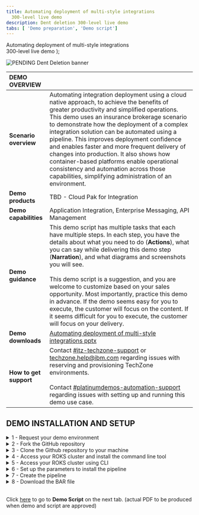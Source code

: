 ```yaml
---
title: Automating deployment of multi-style integrations
  300-level live demo
description: Dent deletion 300-level live demo
tabs: [ 'Demo preparation', 'Demo script']
---
```


  <span>
    Automating deployment of multi-style integrations <br/> 300-level live demo
  </span> );

![PENDING Dent Deletion banner](./images/TBD)

<span id="top"></span>

| DEMO OVERVIEW | |
| :---         | :--- |
| **Scenario overview** | Automating integration deployment using a cloud native approach, to achieve the benefits of greater productivity and simplified operations. This demo uses an insurance brokerage scenario to demonstrate how the deployment of a complex integration solution can be automated using a pipeline. This improves deployment confidence and enables faster and more frequent delivery of changes into production. It also shows how container-based platforms enable operational consistency and automation across those capabilities, simplifying administration of an environment. |
| **Demo products** | TBD - Cloud Pak for Integration |
| **Demo capabilities** | Application Integration, Enterprise Messaging, API Management |
| **Demo guidance** | This demo script has multiple tasks that each have multiple steps. In each step, you have the details about what you need to do (**Actions**), what you can say while delivering this demo step (**Narration**), and what diagrams and screenshots you will see.<br/><br/>This demo script is a suggestion, and you are welcome to customize based on your sales opportunity. Most importantly, practice this demo in advance. If the demo seems easy for you to execute, the customer will focus on the content. If it seems difficult for you to execute, the customer will focus on your delivery. |
| **Demo downloads** | <a href="./Automating deployment of multi-style integrations - slides and screenshots.pptx" target="_blank" rel="noreferrer">Automating deployment of multi-style integrations pptx</a> |
| **How to get support** | Contact <a href="https://ibm-cloud.slack.com/archives/C0124J683GW" target="_blank" rel="noreferrer">#itz-techzone-support</a> or <a href="mailto:techzone.help@ibm.com">techzone.help@ibm.com</a> regarding issues with reserving and provisioning TechZone environments. <br/><br/> Contact <a href="https://ibm-cloud.slack.com/archives/C0216F39ACU" target="_blank" rel="noreferrer">#platinumdemos-automation-support</a> regarding issues with setting up and running this demo use case. |

## **DEMO INSTALLATION AND SETUP**

<details>

<summary>1 - Request your demo environment</summary>
<br/>

Request your <a href="https://ibm-garage-tsa.github.io/cp4i-demohub/cp4i-on-roks/" target="_blank" rel="noreferrer">demo environment</a><br/><br/>

- Create a ROKS cluster in IBM Cloud<br/>
- Install Cloud Pak for Integration on ROKS cluster<br/>

<br/>

**[Go to top](#place1)**

</details>


<details>

<summary>2 - Fork the GitHub repository</summary>
<br/>

This demo uses a Tekton pipeline to build images and deploy them for four App Connect Integration Servers and one MQ server. Now we fork a github repository with all necessary assets for the demo, including the script to create the pipeline.

<br/>

1. Open a browser and navigate <a href="https://github.com/IBM/cp4i-deployment-samples/" target="_blank" rel="noreferrer">here</a>.
<br/><img src="https://raw.githubusercontent.com/ibm-garage-tsa/platinum-demos/master/src/pages/300-integration-dent-deletion/images/prepare-1-1.png" width="800" /><br/>

2. If necessary, log in with your personal GitHub account.

<br/>

3. Click **Fork**. <br/><br/><img src="https://raw.githubusercontent.com/ibm-garage-tsa/platinum-demos/master/src/pages/300-integration-dent-deletion/images/prepare-1-3.png" width="800" /><br/>

4. Select the organization where you want to fork. 
<br/><img src="https://raw.githubusercontent.com/ibm-garage-tsa/platinum-demos/master/src/pages/300-integration-dent-deletion/images/prepare-1-4.png" width="800" /><br/>

5. The **cp4i-deployment-samples** folder was forked to your organization. You will need its URL in section 5 of this preparation.
<br/><img src="https://raw.githubusercontent.com/ibm-garage-tsa/platinum-demos/master/src/pages/300-integration-dent-deletion/images/prepare-1-5.png" width="800" /><br/>

<br/>

**[Go to top](#top)**

</details>

<details>

<summary>3 - Clone the Github repository to your machine</summary>

<br/>

<InlineNotification>
<strong>NOTE</strong>: To copy the repo you will need to have the <a href = "https://cli.github.com" target="_blank" rel="noreferrer">Git CLI</a> on your machine. If you don’t have it, follow the installation steps described in this page, based in your operational system.
</InlineNotification>

<br/>

1. On the forked repo, click **Code** (1) and click **Copy URL button** (2) on the **Clone HTTPS** section.<br/><br/><img src="https://raw.githubusercontent.com/ibm-garage-tsa/platinum-demos/master/src/pages/300-integration-dent-deletion/images/prepare-2-1.png" width="800" /><br/>

2. Open your terminal window and execute this command:

<br/>

```
git clone <your_copied_repo_url.git>
```

<br/>

3. Open the cp4i-deployment-samples folder with this command:

<br/>

```
cd cp4i-deployment-samples
```

<br/>

4. You should now see a folder and multiple files. To be able to execute our script files, change the file permission with this command:

<br/>

```
chmod 755 *
```

<br/>

**[Go to top](#top)**

</details>

<details>

<summary>4 - Access your ROKS cluster and install the command line tool</summary>

<br/>

In this section, you access your ROKS cluster and install the OpenShift command line tool. If you already have the command line tool, you can proceed to **5 - Access your ROKS cluster using CLI**.

<br/>

1. Open <a href="https://techzone.ibm.com/my/reservations" target="_blank" rel="noreferrer">My reservations</a> in **IBM Technology Zone**.

<br/>

2. Select your **CP4I ROKS** cluster.<br/>
<br/><img src="https://raw.githubusercontent.com/ibm-garage-tsa/platinum-demos/master/src/pages/300-integration-dent-deletion/images/prepare-3-2.png" width="800" />

<br/>

3. Click **Open your Managed OpenShift (ROKS) environment**.<br/>
<br/><img src="https://raw.githubusercontent.com/ibm-garage-tsa/platinum-demos/master/src/pages/300-integration-dent-deletion/images/prepare-3-3.png" width="800" />

<br/>

4. Click **OpenShift web console**.<br/>
<br/><img src="https://raw.githubusercontent.com/ibm-garage-tsa/platinum-demos/master/src/pages/300-integration-dent-deletion/images/prepare-3-4.png" width="800" />

<br/>

5. On Web console page, click **?** (1), and select **Command line tools** (2). <br/>
<br/><img src="https://raw.githubusercontent.com/ibm-garage-tsa/platinum-demos/master/src/pages/300-integration-dent-deletion/images/prepare-3-5.png" width="800" />

<br/>

6. Follow the links to install the **OpenShift Command Line Interface** (CLI) for your Operational System. <br/>
<br/><img src="https://raw.githubusercontent.com/ibm-garage-tsa/platinum-demos/master/src/pages/300-integration-dent-deletion/images/prepare-3-6.png" width="800" />

<br/>

**[Go to top](#top)**

</details>

<details>

<summary>5 - Access your ROKS cluster using CLI</summary>

<br/>

1. Log in OpenShift cluster using CLI. From the dropdown menu in the upper right of the page, where you see your **username** (1), click **Copy login command** (2).<br/>
<br/><img src="https://raw.githubusercontent.com/ibm-garage-tsa/platinum-demos/master/src/pages/300-integration-dent-deletion/images/prepare-4-1.png" width="800" />

<br/>

2. Click **Display Token**.<br/>
<br/><img src="https://raw.githubusercontent.com/ibm-garage-tsa/platinum-demos/master/src/pages/300-integration-dent-deletion/images/prepare-4-2.png" width="800" />

<br/>

3. Copy the **login** command.<br/>
<br/><img src="https://raw.githubusercontent.com/ibm-garage-tsa/platinum-demos/master/src/pages/300-integration-dent-deletion/images/prepare-4-3.png" width="800" />

<br/>

4. Open your terminal window and paste the **login command** to access your OpenShift cluster.<br/>
<br/><img src="https://raw.githubusercontent.com/ibm-garage-tsa/platinum-demos/master/src/pages/300-integration-dent-deletion/images/prepare-4-4.png" width="500" />

<br/>

<br/>

**[Go to top](#top)**

</details>

<details>

<summary>6 - Set up the parameters to install the pipeline</summary>

<br/>

We’re now going to set up pipeline triggers by linking the GitHub repository to OpenShift pipelines. Now, when you commit a change to GitHub, your OpenShift pipeline runs automatically.

<br/>

1. Set the namespace to be the correct namespace. It should be cp4i. On your terminal window, run this command:

<br/>

```
export NAMESPACE=cp4i
```

<br/>

2. Set the GitHub branch to **main** so the script knows which version of the GitHub artifacts to use.

<br/>

```
export BRANCH=main
```

<br/>

3. Set the GitHub repository to use as the URL of your forked repository (made in section 1). You can see it in your browser address bar.<br/>
<br/><img src="https://raw.githubusercontent.com/ibm-garage-tsa/platinum-demos/master/src/pages/300-integration-dent-deletion/images/prepare-5-3-1.png" width="800" /><br/>
For example, ours is: https://github.com/rosorio/cp4i-deployment-samples.git. Note that rosorio is our github id, yours will be different.

<br/>

```
export FORKED_REPO=https://github.com/<your_id>/cp4i-deployment-samples.git
```

<br/>

<br/><img src="https://raw.githubusercontent.com/ibm-garage-tsa/platinum-demos/master/src/pages/300-integration-dent-deletion/images/dent-deletion-1-2-1.png" width="800" /><br/>

**[Go to top](#top)**

</details>

<details>

<summary>7 - Create the pipeline</summary>

<br/>

Follow these steps to create the pipeline in OpenShift Pipeline page. 

<br/>

1. In the **cp4i-deployment-samples** folder, open the **DrivewayDentDeletion/Operators folder**.

<br/>

```
cd DrivewayDentDeletion/Operators
```

<br/><img src="https://raw.githubusercontent.com/ibm-garage-tsa/platinum-demos/master/src/pages/300-integration-dent-deletion/images/prepare-6-1.png" width="800" /><br/>

2. Create the pipeline by running this command.

<br/>

```
./cicd-apply-test-apic-pipeline.sh -n $NAMESPACE -r $FORKED_REPO -b $BRANCH
```

<br/><img src="https://raw.githubusercontent.com/ibm-garage-tsa/platinum-demos/master/src/pages/300-integration-dent-deletion/images/prepare-6-2.png" width="800" /><br/>

3. Return to the OpenShift Console. On the left menu, open **Pipelines**, then **Pipelines** to see what has been added.
<br/><img src="https://raw.githubusercontent.com/ibm-garage-tsa/platinum-demos/master/src/pages/300-integration-dent-deletion/images/prepare-6-3.png" width="800" /><br/>

4. On the **Project combo box** (1), select **cp4i** (2).
<br/><img src="https://raw.githubusercontent.com/ibm-garage-tsa/platinum-demos/master/src/pages/300-integration-dent-deletion/images/prepare-6-4.png" width="800" /><br/>

5. There should be two pipelines.
<br/><img src="https://raw.githubusercontent.com/ibm-garage-tsa/platinum-demos/master/src/pages/300-integration-dent-deletion/images/prepare-6-5.png" width="800" /><br/>

**[Go to top](#top)**

</details>

<details>

<summary>8 - Download the BAR file</summary>

<br/>

In this section, you download a BAR file to be used during the demo. 

<br/>

1. Open this URL in your browser:
https://github.com/amarIBM/hello-world/blob/master/HttpEchoApp.bar

<br/>

2. Click the **Download** button. 
<br/><br/><img src="https://raw.githubusercontent.com/ibm-garage-tsa/platinum-demos/master/src/pages/300-integration-dent-deletion/images/prepare-7-2.png" width="800" /><br/>

Great! You are ready to present the demo.

<br/>

**[Go to top](#top)**

</details>

<br/>

Click [here](/300-business-automation-predictive-decisioning/demo-script) to go to **Demo Script** on the next tab. (actual PDF to be produced when demo and script are approved)
